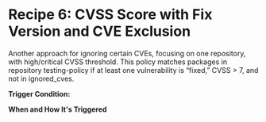 
# Recipe 6: CVSS Score with Fix Version and CVE Exclusion 

Another approach for ignoring certain CVEs, focusing on one repository, with high/critical CVSS threshold. This policy matches packages in repository testing-policy if at least one vulnerability is “fixed,” CVSS > 7, and not in ignored_cves.

<RemoteCodeBlock
  lang="rego"
  src="https://raw.githubusercontent.com/cloudsmith-io/rego-recipes/refs/heads/main/recipe-6/policy.rego"
/>

**Trigger Condition:**

**When and How It's Triggered**


